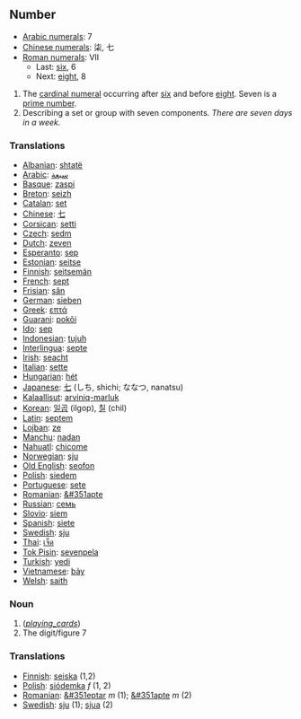 == Number ==
*[[w:Arabic Numerals|Arabic numerals]]: 7
*[[w:Chinese numerals|Chinese numerals]]: 柒, 七
*[[w:Roman numerals|Roman numerals]]: VII
**Last: [[six]], 6
**Next: [[eight]], 8

# The [[cardinal numeral]] occurring after [[six]] and before [[eight]]. Seven is a [[prime number]].
# Describing a set or group with seven components. ''There are seven days in a week.''

=== Translations ===
*[[Albanian]]: [[shtatë]]
*[[Arabic]]: [[سبعة]]
*[[Basque]]: [[zaspi]]
*[[Breton]]: [[seizh]]
*[[Catalan]]: [[set]]
*[[Chinese]]: [[七]]
*[[Corsican]]: [[setti]]
*[[Czech]]: [[sedm]]
*[[Dutch]]: [[zeven]]
*[[Esperanto]]: [[sep]]
*[[Estonian]]: [[seitse]]
*[[Finnish]]: [[seitsemän]]
*[[French]]: [[sept]]
*[[Frisian]]: [[sân]]
*[[German]]: [[sieben]]
*[[Greek]]: [[επτά]]
*[[Guarani]]: [[pokõi]]
*[[Ido]]: [[sep]]
*[[Indonesian]]: [[tujuh]]
*[[Interlingua]]: [[septe]]
*[[Irish]]: [[seacht]]
*[[Italian]]: [[sette]]
*[[Hungarian]]: [[hét]]
*[[Japanese]]: [[七]] (しち, shichi; ななつ, nanatsu)
*[[Kalaallisut]]: [[arviniq-marluk]]
*[[Korean]]: [[일곱]] (ilgop), [[칠]] (chil)
*[[Latin]]: [[septem]]
*[[Lojban]]: [[ze]]
*[[Manchu]]: [[nadan]]
*[[Nahuatl]]: [[chicome]]
*[[Norwegian]]: [[sju]]
*[[Old English]]: [[seofon]]
*[[Polish]]: [[siedem]]
*[[Portuguese]]: [[sete]]
*[[Romanian]]: [[&#351apte]]
*[[Russian]]: [[семь]]
*[[Slovio]]: [[siem]]
*[[Spanish]]: [[siete]]
*[[Swedish]]: [[sju]]
*[[Thai]]: [[เจ็ด]]
*[[Tok Pisin]]: [[sevenpela]]
*[[Turkish]]: [[yedi]]
*[[Vietnamese]]: [[bảy]]
*[[Welsh]]: [[saith]]

=== Noun ===

# (<i>[[playing_cards]]</i>)
# The digit/figure 7

=== Translations ===
*[[Finnish]]: [[seiska]] (1,2)
*[[Polish]]: [[siódemka]] ''f'' (1, 2)
*[[Romanian]]: [[&#351eptar]] ''m'' (1); [[&#351apte]] ''m'' (2)
*[[Swedish]]: [[sju]] (1); [[sjua]] (2)